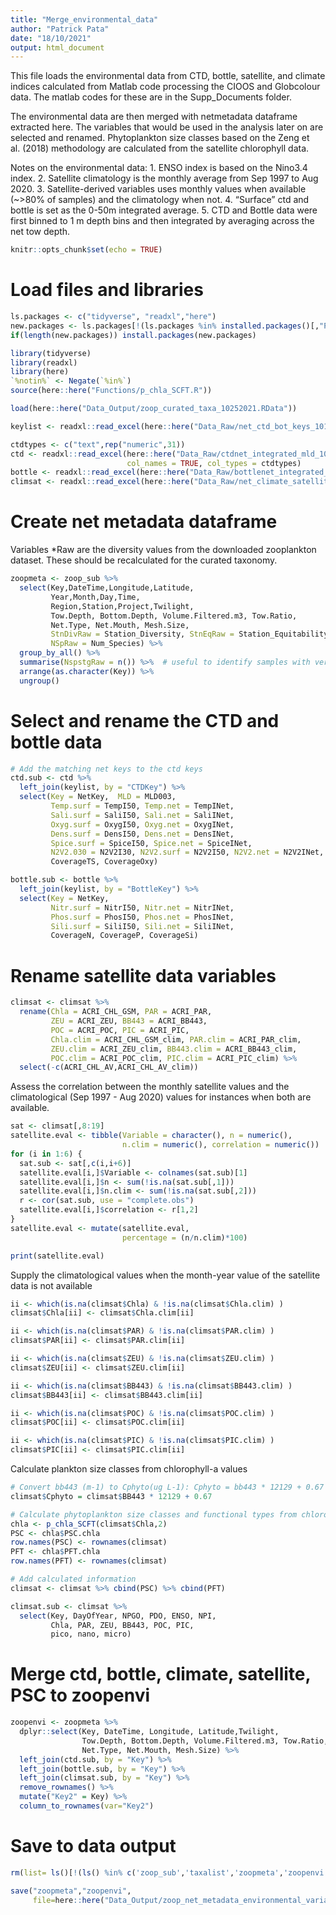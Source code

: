 ```yaml
---
title: "Merge_environmental_data"
author: "Patrick Pata"
date: "18/10/2021"
output: html_document
---
```


This file loads the environmental data from CTD, bottle, satellite, and climate indices calculated from Matlab code processing the CIOOS and Globcolour data. The matlab codes for these are in the Supp_Documents folder.

The environmental data are then merged with netmetadata dataframe extracted here. The variables that would be used in the analysis later on are selected and renamed. Phytoplankton size classes based on the Zeng et al. (2018) methodology are calculated from the satellite chlorophyll data.

Notes on the environmental data:
1. ENSO index is based on the Nino3.4 index.
2. Satellite climatology is the monthly average from Sep 1997 to Aug 2020.
3. Satellite-derived variables uses monthly values when available (~>80% of samples) and the climatology when not.
4. "Surface" ctd and bottle is set as the 0-50m integrated average.
5. CTD and Bottle data were first binned to 1 m depth bins and then integrated by averaging across the net tow depth.

```r
knitr::opts_chunk$set(echo = TRUE)
```

# Load files and libraries
```r
ls.packages <- c("tidyverse", "readxl","here")
new.packages <- ls.packages[!(ls.packages %in% installed.packages()[,"Package"])]
if(length(new.packages)) install.packages(new.packages)

library(tidyverse)
library(readxl)
library(here)
`%notin%` <- Negate(`%in%`)
source(here::here("Functions/p_chla_SCFT.R"))

load(here::here("Data_Output/zoop_curated_taxa_10252021.RData"))

keylist <- readxl::read_excel(here::here("Data_Raw/net_ctd_bot_keys_10192021.xlsx"))

ctdtypes <- c("text",rep("numeric",31))
ctd <- readxl::read_excel(here::here("Data_Raw/ctdnet_integrated_mld_10192021.xlsx"),
                          col_names = TRUE, col_types = ctdtypes)
bottle <- readxl::read_excel(here::here("Data_Raw/bottlenet_integrated_mld_10192021.xlsx"))
climsat <- readxl::read_excel(here::here("Data_Raw/net_climate_satellite_10192021.xlsx"))

```

# Create net metadata dataframe
Variables *Raw are  the diversity values from the downloaded zooplankton dataset. These should be recalculated for the curated taxonomy.
```r
zoopmeta <- zoop_sub %>% 
  select(Key,DateTime,Longitude,Latitude,
         Year,Month,Day,Time,
         Region,Station,Project,Twilight,
         Tow.Depth, Bottom.Depth, Volume.Filtered.m3, Tow.Ratio,
         Net.Type, Net.Mouth, Mesh.Size,
         StnDivRaw = Station_Diversity, StnEqRaw = Station_Equitability, 
         NSpRaw = Num_Species) %>% 
  group_by_all() %>% 
  summarise(NspstgRaw = n()) %>%  # useful to identify samples with very low counts
  arrange(as.character(Key)) %>% 
  ungroup()

```

# Select and rename the CTD and bottle data 
```r
# Add the matching net keys to the ctd keys
ctd.sub <- ctd %>% 
  left_join(keylist, by = "CTDKey") %>% 
  select(Key = NetKey,  MLD = MLD003,
         Temp.surf = TempI50, Temp.net = TempINet,
         Sali.surf = SaliI50, Sali.net = SaliINet,
         Oxyg.surf = OxygI50, Oxyg.net = OxygINet,
         Dens.surf = DensI50, Dens.net = DensINet,
         Spice.surf = SpiceI50, Spice.net = SpiceINet,
         N2V2.030 = N2V2I30, N2V2.surf = N2V2I50, N2V2.net = N2V2INet,
         CoverageTS, CoverageOxy)

bottle.sub <- bottle %>% 
  left_join(keylist, by = "BottleKey") %>% 
  select(Key = NetKey,
         Nitr.surf = NitrI50, Nitr.net = NitrINet,
         Phos.surf = PhosI50, Phos.net = PhosINet,
         Sili.surf = SiliI50, Sili.net = SiliINet,
         CoverageN, CoverageP, CoverageSi)
```



# Rename satellite data variables
```r
climsat <- climsat %>% 
  rename(Chla = ACRI_CHL_GSM, PAR = ACRI_PAR, 
         ZEU = ACRI_ZEU, BB443 = ACRI_BB443,
         POC = ACRI_POC, PIC = ACRI_PIC,
         Chla.clim = ACRI_CHL_GSM_clim, PAR.clim = ACRI_PAR_clim, 
         ZEU.clim = ACRI_ZEU_clim, BB443.clim = ACRI_BB443_clim,
         POC.clim = ACRI_POC_clim, PIC.clim = ACRI_PIC_clim) %>% 
  select(-c(ACRI_CHL_AV,ACRI_CHL_AV_clim))
```

Assess the correlation between the monthly satellite values and the climatological (Sep 1997 - Aug 2020) values for instances when both are available.
```r
sat <- climsat[,8:19]
satellite.eval <- tibble(Variable = character(), n = numeric(), 
                         n.clim = numeric(), correlation = numeric())
for (i in 1:6) {
  sat.sub <- sat[,c(i,i+6)]
  satellite.eval[i,]$Variable <- colnames(sat.sub)[1]
  satellite.eval[i,]$n <- sum(!is.na(sat.sub[,1]))
  satellite.eval[i,]$n.clim <- sum(!is.na(sat.sub[,2]))
  r <- cor(sat.sub, use = "complete.obs")
  satellite.eval[i,]$correlation <- r[1,2]
}
satellite.eval <- mutate(satellite.eval,
                         percentage = (n/n.clim)*100)

print(satellite.eval)
```


Supply the climatological values when the month-year value of the satellite data is not available
```r
ii <- which(is.na(climsat$Chla) & !is.na(climsat$Chla.clim) )
climsat$Chla[ii] <- climsat$Chla.clim[ii]

ii <- which(is.na(climsat$PAR) & !is.na(climsat$PAR.clim) )
climsat$PAR[ii] <- climsat$PAR.clim[ii]

ii <- which(is.na(climsat$ZEU) & !is.na(climsat$ZEU.clim) )
climsat$ZEU[ii] <- climsat$ZEU.clim[ii]

ii <- which(is.na(climsat$BB443) & !is.na(climsat$BB443.clim) )
climsat$BB443[ii] <- climsat$BB443.clim[ii]

ii <- which(is.na(climsat$POC) & !is.na(climsat$POC.clim) )
climsat$POC[ii] <- climsat$POC.clim[ii]

ii <- which(is.na(climsat$PIC) & !is.na(climsat$PIC.clim) )
climsat$PIC[ii] <- climsat$PIC.clim[ii]
```


Calculate plankton size classes from chlorophyll-a values
```r
# Convert bb443 (m-1) to Cphyto(ug L-1): Cphyto = bb443 * 12129 + 0.67 (Burt et al. 2018)
climsat$Cphyto = climsat$BB443 * 12129 + 0.67

# Calculate phytoplankton size classes and functional types from chlorophyll-a 
chla <- p_chla_SCFT(climsat$Chla,2)
PSC <- chla$PSC.chla
row.names(PSC) <- rownames(climsat)
PFT <- chla$PFT.chla
row.names(PFT) <- rownames(climsat)

# Add calculated information
climsat <- climsat %>% cbind(PSC) %>% cbind(PFT)

climsat.sub <- climsat %>% 
  select(Key, DayOfYear, NPGO, PDO, ENSO, NPI,
         Chla, PAR, ZEU, BB443, POC, PIC,
         pico, nano, micro)
```


# Merge ctd, bottle, climate, satellite, PSC to zoopenvi
```r
zoopenvi <- zoopmeta %>% 
  dplyr::select(Key, DateTime, Longitude, Latitude,Twilight,
                Tow.Depth, Bottom.Depth, Volume.Filtered.m3, Tow.Ratio,
                Net.Type, Net.Mouth, Mesh.Size) %>% 
  left_join(ctd.sub, by = "Key") %>% 
  left_join(bottle.sub, by = "Key") %>% 
  left_join(climsat.sub, by = "Key") %>% 
  remove_rownames() %>% 
  mutate("Key2" = Key) %>% 
  column_to_rownames(var="Key2")

```

# Save to data output
```r
rm(list= ls()[!(ls() %in% c('zoop_sub','taxalist','zoopmeta','zoopenvi'))])

save("zoopmeta","zoopenvi",
     file=here::here("Data_Output/zoop_net_metadata_environmental_variables_10202021.RData"))
```




